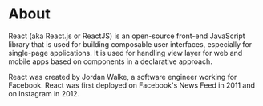 # About

React (aka React.js or ReactJS) is an open-source front-end JavaScript library that is used for building composable user interfaces, especially for single-page applications. It is used for handling view layer for web and mobile apps based on components in a declarative approach.

React was created by Jordan Walke, a software engineer working for Facebook. React was first deployed on Facebook's News Feed in 2011 and on Instagram in 2012.
